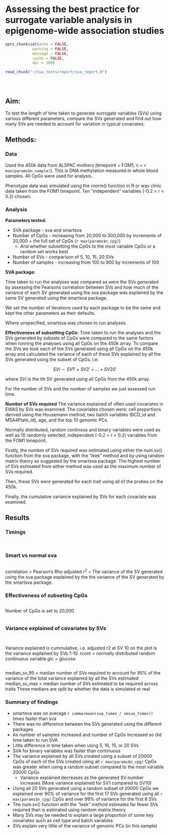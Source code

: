# Assessing the best practice for surrogate variable analysis in epigenome-wide association studies

```r
opts_chunk$set(echo = FALSE, 
            warning = FALSE, 
            message = FALSE, 
            cache = FALSE, 
            dpi = 300)
```

```r
read_chunk("~/sva_tests/report/sva_report.R")
```

``` r
```

```r
```  

```r
```  

## Aim:
To test the length of time taken to generate surrogate variables (SVs) using various different parameters, compare the SVs generated and find out how many SVs are needed to account for variation in typical covariates.

## Methods:

### Data
Used the 450k data from ALSPAC mothers (timepoint = FOM1, n = `r max(params$n_sample)`). This is DNA methylation measured in whole blood samples. All CpGs were used for analysis. 

Phenotype data was simulated using the rnorm() function in R or was clinic data taken from the FOM1 timepoint. Ten "independent" variables (-0.2 < r < 0.2) chosen. 

### Analysis
__Parameters tested:__

* SVA package - sva and smartsva
* Number of CpGs - increasing from 20,000 to 300,000 by increments of 20,000 + the full set of CpGs (`r max(params$n_cpg)`)
	+ And whether subsetting the CpGs to the most variable CpGs or a random set works best 
* Number of SVs - comparison of 5, 10, 15, 20 SVs
* Number of samples - increasing from 100 to 900 by increments of 100

__SVA package:__

Time taken to run the analyses was compared as were the SVs generated by assessing the Pearsons correlation between SVs and how much of the variance of each SV generated using the sva package was explained by the same SV generated using the smartsva package.

We set the number of iterations used by each package to be the same and kept the other parameters as their defaults. 
 
Where unspecified, smartsva was chosen to run analyses.

__Effectiveness of subsetting CpGs:__
Time taken to run the analyses and the SVs generated by subsets of CpGs were compared to the same factors when running the analyses using all CpGs on the 450k array. To compare the SVs we took each of the SVs generated using all CpGs on the 450k array and calculated the variance of each of these SVs explained by all the SVs generated using the subset of CpGs. i.e:

$$SVi \sim SV1' + SV2' + ... + SV20'$$

where _SVi_ is the ith SV generated using all CpGs from the 450k array. 

For the number of SVs and the number of samples we just assessed run time.

__Number of SVs required__
The variance explained of often used covariates in EWAS by SVs was examined. The covariates chosen were: cell proportions derived using the Housemann method, two batch variables (BCD_id and MSA4Plate_id), age, and the top 10 genomic PCs. 

Normally distributed, random continous and binary variables were used as well as 10 randomly selected, independent (-0.2 < r < 0.2) variables from the FOM1 timepoint.

Firstly, the number of SVs required was estimated using either the num.sv() function from the sva package, with the "leek" method and by using random matrix theory as suggested by the smartsva package. The highest number of SVs estimated from either method was used as the maximum number of SVs required. 

Then, these SVs were generated for each trait using all of the probes on the 450k.

Finally, the cumulative variance explained by SVs for each covariate was examined. 

## Results

### Timings

```r
```

```r
```

### Smart vs normal sva

```r
```

correlation = Pearson's Rho
adjusted r^2^ = The variance of the SV generated using the sva package explained by the the variance of the SV generated by the smartsva package.

### Effectiveness of subseting CpGs

```r
```

Number of CpGs is set to 20,000

```r
```

### Variance explained of covariates by SVs

```r
```

```r
```

Variance explained is cummulative, i.e. adjusted r2 at SV 10 on the plot is the variance explained by SVs 1-10.
rcont = normally distributed random continuous variable
glc = glucose

```r
```

median_sv_95 = median number of SVs required to account for 95% of the variance of the total variance explained by all the SVs estimated
median_sv_max = median number of SVs estimated to be required across traits
These medians are split by whether the data is simulated or real 

### Summary of findings
* smartsva was on average `r comma(mean(sva_times / smsva_times))` times faster than sva
* There was no difference between the SVs generated using the different packages
* As number of samples increased and number of CpGs increased so did time taken to run SVA
* Little difference in time taken when using 5, 10, 15, or 20 SVs 
* SVA for binary variables was faster than continuous
* The variance explained by all SVs created using a subset of 20000 CpGs of each of the SVs created using all `r max(params$n_cpg)` CpGs was greater when using a random subset compared to the most variable 20000 CpGs
	+ Variance explained decreases as the generated SV number increases (More variance explained for SV1 compared to SV10)
* Using all 20 SVs generated using a random subset of 20000 CpGs we explained over 90% of variance for the first 17 SVs generated using all `r max(params$n_cpg)` CpGs and over 99% of variance for the first 8 SVs
* The num.sv() function with the "leek" method estimates far fewer SVs required than is estimated using random matrix theory
* Many SVs may be needed to explain a large proportion of some key covariates such as cell type and batch variables
* SVs explain very little of the variance of genomic PCs (in this sample)









